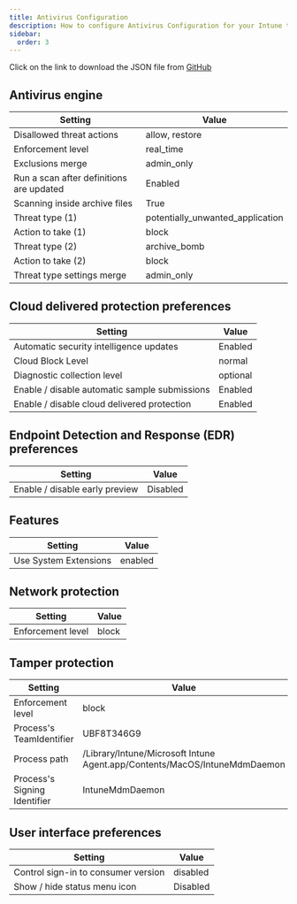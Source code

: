 ```yaml
---
title: Antivirus Configuration
description: How to configure Antivirus Configuration for your Intune tenant.
sidebar:
  order: 3
---
```



<Aside>
Click on the link to download the JSON file from <a href="https://github.com/SkipToTheEndpoint/OpenIntuneBaseline/blob/main/MACOS/NativeImport/MacOS%20-%20OIB%20-%20Defender%20Antivirus%20-%20D%20-%20Antivirus%20Configuration%20-%20v1.0.json" target="_blank">GitHub</a>
</Aside>


## Antivirus engine

| Setting | Value |
|---------|-------|
| Disallowed threat actions | allow, restore |
| Enforcement level | real_time |
| Exclusions merge | admin_only |
| Run a scan after definitions are updated | Enabled |
| Scanning inside archive files | True |
| Threat type (1) | potentially_unwanted_application |
| Action to take (1) | block |
| Threat type (2) | archive_bomb |
| Action to take (2) | block |
| Threat type settings merge | admin_only |

## Cloud delivered protection preferences

| Setting | Value |
|---------|-------|
| Automatic security intelligence updates | Enabled |
| Cloud Block Level | normal |
| Diagnostic collection level | optional |
| Enable / disable automatic sample submissions | Enabled |
| Enable / disable cloud delivered protection | Enabled |

## Endpoint Detection and Response (EDR) preferences

| Setting | Value |
|---------|-------|
| Enable / disable early preview | Disabled |

## Features

| Setting | Value |
|---------|-------|
| Use System Extensions | enabled |

## Network protection

| Setting | Value |
|---------|-------|
| Enforcement level | block |

## Tamper protection

| Setting | Value |
|---------|-------| 
| Enforcement level | block |
| Process's TeamIdentifier | UBF8T346G9 |
| Process path | /Library/Intune/Microsoft Intune Agent.app/Contents/MacOS/IntuneMdmDaemon |
| Process's Signing Identifier | IntuneMdmDaemon |

## User interface preferences

| Setting | Value |
|---------|-------|
| Control sign-in to consumer version | disabled |
| Show / hide status menu icon | Disabled |